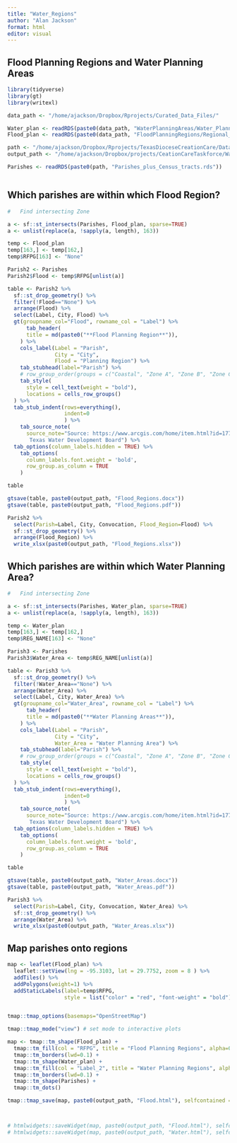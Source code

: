 ```yaml
---
title: "Water_Regions"
author: "Alan Jackson"
format: html
editor: visual
---
```


## Flood Planning Regions and Water Planning Areas

```r

library(tidyverse)
library(gt)
library(writexl)

data_path <- "/home/ajackson/Dropbox/Rprojects/Curated_Data_Files/"

Water_plan <- readRDS(paste0(data_path, "WaterPlanningAreas/Water_Planning_Areas.Rds"))
Flood_plan <- readRDS(paste0(data_path, "FloodPlanningRegions/Regional_Flood_Planning_Groups.Rds"))

path <- "/home/ajackson/Dropbox/Rprojects/TexasDioceseCreationCare/Data/"
output_path <- "/home/ajackson/Dropbox/projects/CeationCareTaskforce/Water_Planning/"

Parishes <- readRDS(paste0(path, "Parishes_plus_Census_tracts.rds"))



```


## Which parishes are within which Flood Region?

```r

#   Find intersecting Zone

a <- sf::st_intersects(Parishes, Flood_plan, sparse=TRUE)
a <- unlist(replace(a, !sapply(a, length), 163))

temp <- Flood_plan
temp[163,] <- temp[162,]
temp$RFPG[163] <- "None"

Parish2 <- Parishes
Parish2$Flood <- temp$RFPG[unlist(a)]

table <- Parish2 %>% 
  sf::st_drop_geometry() %>% 
  filter(!Flood=="None") %>% 
  arrange(Flood) %>% 
  select(Label, City, Flood) %>% 
  gt(groupname_col="Flood", rowname_col = "Label") %>% 
      tab_header(
      title = md(paste0("**Flood Planning Region**")),
    ) %>% 
    cols_label(Label = "Parish",
               City = "City",
               Flood = "Planning Region") %>%
    tab_stubhead(label="Parish") %>% 
    # row_group_order(groups = c("Coastal", "Zone A", "Zone B", "Zone C")) %>%
    tab_style(
      style = cell_text(weight = "bold"),
      locations = cells_row_groups()
  ) %>%
  tab_stub_indent(rows=everything(),
                  indent=0
                  ) %>% 
    tab_source_note(
      source_note="Source: https://www.arcgis.com/home/item.html?id=177ba83b8e1a405692ba8886110df08f,
       Texas Water Development Board") %>% 
  tab_options(column_labels.hidden = TRUE) %>% 
    tab_options(
      column_labels.font.weight = 'bold',
      row_group.as_column = TRUE
    )

table

gtsave(table, paste0(output_path, "Flood_Regions.docx"))
gtsave(table, paste0(output_path, "Flood_Regions.pdf"))

Parish2 %>% 
  select(Parish=Label, City, Convocation, Flood_Region=Flood) %>% 
  sf::st_drop_geometry() %>% 
  arrange(Flood_Region) %>% 
  write_xlsx(paste0(output_path, "Flood_Regions.xlsx"))

```

## Which parishes are within which Water Planning Area?

```r

#   Find intersecting Zone

a <- sf::st_intersects(Parishes, Water_plan, sparse=TRUE)
a <- unlist(replace(a, !sapply(a, length), 163))

temp <- Water_plan
temp[163,] <- temp[162,]
temp$REG_NAME[163] <- "None"

Parish3 <- Parishes
Parish3$Water_Area <- temp$REG_NAME[unlist(a)]

table <- Parish3 %>% 
  sf::st_drop_geometry() %>% 
  filter(!Water_Area=="None") %>% 
  arrange(Water_Area) %>% 
  select(Label, City, Water_Area) %>% 
  gt(groupname_col="Water_Area", rowname_col = "Label") %>% 
      tab_header(
      title = md(paste0("**Water Planning Areas**")),
    ) %>% 
    cols_label(Label = "Parish",
               City = "City",
               Water_Area = "Water Planning Area") %>%
    tab_stubhead(label="Parish") %>% 
    # row_group_order(groups = c("Coastal", "Zone A", "Zone B", "Zone C")) %>%
    tab_style(
      style = cell_text(weight = "bold"),
      locations = cells_row_groups()
  ) %>%
  tab_stub_indent(rows=everything(),
                  indent=0
                  ) %>% 
    tab_source_note(
      source_note="Source: https://www.arcgis.com/home/item.html?id=177ba83b8e1a405692ba8886110df08f,
       Texas Water Development Board") %>% 
  tab_options(column_labels.hidden = TRUE) %>% 
    tab_options(
      column_labels.font.weight = 'bold',
      row_group.as_column = TRUE
    )

table

gtsave(table, paste0(output_path, "Water_Areas.docx"))
gtsave(table, paste0(output_path, "Water_Areas.pdf"))

Parish3 %>% 
  select(Parish=Label, City, Convocation, Water_Area) %>% 
  sf::st_drop_geometry() %>% 
  arrange(Water_Area) %>% 
  write_xlsx(paste0(output_path, "Water_Areas.xlsx"))

```

##        Map parishes onto regions


```r

map <- leaflet(Flood_plan) %>% 
  leaflet::setView(lng = -95.3103, lat = 29.7752, zoom = 8 ) %>%   
  addTiles() %>% 
  addPolygons(weight=1) %>% 
  addStaticLabels(label=temp$RFPG,
                  style = list("color" = "red", "font-weight" = "bold"))


tmap::tmap_options(basemaps="OpenStreetMap")

tmap::tmap_mode("view") # set mode to interactive plots

map <- tmap::tm_shape(Flood_plan) + 
  tmap::tm_fill(col = "RFPG", title = "Flood Planning Regions", alpha=0.3, style="pretty")+
  tmap::tm_borders(lwd=0.1) +
  tmap::tm_shape(Water_plan) + 
  tmap::tm_fill(col = "Label_2", title = "Water Planning Regions", alpha=0.3, style="pretty")+
  tmap::tm_borders(lwd=0.1) +
  tmap::tm_shape(Parishes) + 
  tmap::tm_dots()

tmap::tmap_save(map, paste0(output_path, "Flood.html"), selfcontained = TRUE)



# htmlwidgets::saveWidget(map, paste0(output_path, "Flood.html"), selfcontained = TRUE)
# htmlwidgets::saveWidget(map, paste0(output_path, "Water.html"), selfcontained = TRUE)


```


